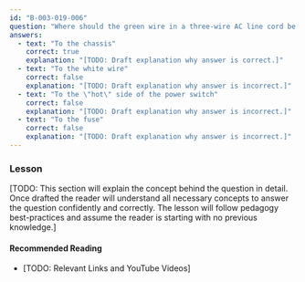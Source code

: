 ```yaml
---
id: "B-003-019-006"
question: "Where should the green wire in a three-wire AC line cord be connected in a power supply?"
answers:
  - text: "To the chassis"
    correct: true
    explanation: "[TODO: Draft explanation why answer is correct.]"
  - text: "To the white wire"
    correct: false
    explanation: "[TODO: Draft explanation why answer is incorrect.]"
  - text: "To the \"hot\" side of the power switch"
    correct: false
    explanation: "[TODO: Draft explanation why answer is incorrect.]"
  - text: "To the fuse"
    correct: false
    explanation: "[TODO: Draft explanation why answer is incorrect.]"
---
```


### Lesson

[TODO: This section will explain the concept behind the question in detail. Once drafted the reader will understand all necessary concepts to answer the question confidently and correctly. The lesson will follow pedagogy best-practices and assume the reader is starting with no previous knowledge.]

#### Recommended Reading

- [TODO: Relevant Links and YouTube Videos]
